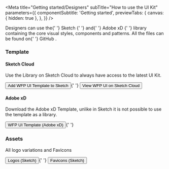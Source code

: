 

<Meta
  title="Getting started/Designers"
  subTitle="How to use the UI Kit"
  parameters={{
    componentSubtitle: 'Getting started',
    previewTabs: {
      canvas: { hidden: true },
    },
  }}
/>

<p>
  Designers can use the{' '}
  <Link href="https://www.sketchapp.com/" target="_blank">
    Sketch
  </Link>{' '}
  and{' '}
  <Link href="https://www.adobe.com/en/products/xd.html" target="_blank">
    Adobe xD
  </Link>{' '}
  library containing the core visual styles, components and patterns. All the
  files can be found on{' '}
  <Link href="https://github.com/wfp/ui-design-kit" target="_blank">
    GitHub
  </Link>
  .
</p>
<h3>Template</h3>
<h4>Sketch Cloud</h4>
<p>
  Use the Library on Sketch Cloud to always have access to the latest UI Kit.
</p>
<p>
  <Button icon={iconAddGlyph} href="sketch://add-library/cloud/b8xxz">
    Add WFP UI Template to Sketch
  </Button>{' '}
  <Button
    kind="secondary"
    href="https://www.sketch.com/s/57cd224c-35ac-47be-b269-e032c60dc6a4">
    View WFP UI on Sketch Cloud
  </Button>
</p>
<h4>Adobe xD</h4>
<p>
  Download the Adobe xD Template, unlike in Sketch it is not possible to use the
  template as a library.
</p>
<p>
  <Button href="https://github.com/wfp/ui-design-kit/blob/master/WFP%20Template.xd?raw=true">
    WFP UI Template (Adobe xD)
  </Button>{' '}
</p>
<h3>Assets</h3>
<p>All logo variations and Favicons</p>
<p>
  <Button href="https://github.com/wfp/ui-design-kit/blob/master/WFP%20Logos.sketch?raw=true">
    Logos (Sketch)
  </Button>{' '}
  <Button href="https://github.com/wfp/ui-design-kit/blob/master/WFP%20Favicons.sketch?raw=true">
    Favicons (Sketch)
  </Button>
</p>

